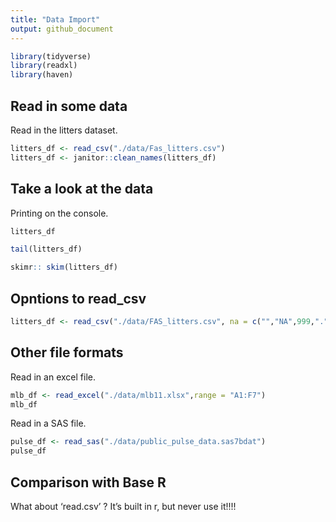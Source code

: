 ```yaml
---
title: "Data Import"
output: github_document
---
```


```r
library(tidyverse)
library(readxl)
library(haven)
```

## Read in some data

Read in the litters dataset.

```r
litters_df <- read_csv("./data/Fas_litters.csv")
litters_df <- janitor::clean_names(litters_df)
```


## Take a look at the data

Printing on the console.

```r
litters_df
```


```r
tail(litters_df)
```

```r
skimr:: skim(litters_df)
```


## Opntions to read_csv

```r
litters_df <- read_csv("./data/FAS_litters.csv", na = c("","NA",999,"."))
```

## Other file formats

Read in an excel file.

```r
mlb_df <- read_excel("./data/mlb11.xlsx",range = "A1:F7")
mlb_df
```

Read in a SAS file.

```r
pulse_df <- read_sas("./data/public_pulse_data.sas7bdat")
pulse_df
```

## Comparison with Base R

What about 'read.csv' ?
It's built in r, but never use it!!!!